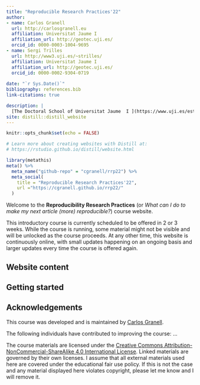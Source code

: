 ```yaml
---
title: "Reproducible Research Practices'22"
author:
- name: Carlos Granell
  url: http://carlosgranell.eu
  affiliation: Universitat Jaume I
  affiliation_url: http://geotec.uji.es/
  orcid_id: 0000-0003-1004-9695
- name: Sergi Trilles
  url: http://www3.uji.es/~strilles/
  affiliation: Universitat Jaume I
  affiliation_url: http://geotec.uji.es/
  orcid_id: 0000-0002-9304-0719
  
date: "`r Sys.Date()`"
bibliography: references.bib
link-citations: true

description: |
  [The Doctoral School of Universitat Jaume  I ](https://www.uji.es/estudis/centres/escola-doctorat/base/info-general/escola/)'s cross-disciplinary training course. Academic year 2021/2022.
site: distill::distill_website
---
```


```r
knitr::opts_chunk$set(echo = FALSE)

# Learn more about creating websites with Distill at:
# https://rstudio.github.io/distill/website.html

```

```r
library(metathis)
meta() %>%
  meta_name("github-repo" = "cgranell/rrp22") %>%
  meta_social(
    title = "Reproducible Research Practices'22",
    url ="https://cgranell.github.io/rrp22/"
  )

```


Welcome to the **Reproducibility Research Practices** (or *What can I do to make my next article (more) reproducible?*) course website.

This introductory course is currently scheduled to be offered in 2 or 3 weeks. While the course is running, some material might not be visible and will be unlocked as the course proceeds. At any other time, this website is continuously online, with small updates happening on an ongoing basis and larger updates every time the course is offered again.

## Website content 


## Getting started


## Acknowledgements

This course was developed and is maintained by [Carlos Granell](http://carlosgranell.eu).

The following individuals have contributed to improving the course: ...

The course materials are licensed under the [Creative Commons Attribution-NonCommercial-ShareAlike 4.0 International License](https://creativecommons.org/licenses/by-nc-sa/4.0/). Linked materials are governed by their own licenses. I assume that all external materials used here are covered under the educational fair use policy. If this is not the case and any material displayed here violates copyright, please let me know and I will remove it.

